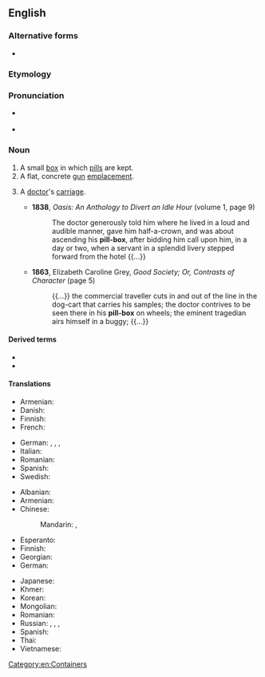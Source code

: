 ==English==

===Alternative forms===
* {{l|en|pill-box}}

===Etymology===
{{affix|en|pill|box}}

===Pronunciation===
* {{a|UK}} {{IPA|en|/ˈpɪl bɒks/}}
* {{a|US}} {{IPA|en|/ˈpɪl bɑːks/}}

===Noun===
{{wikipedia}}
{{en-noun}}

# A small [[box]] in which [[pill]]s are kept.
# A flat, concrete [[gun]] [[emplacement]].
# {{lb|en|archaic|slang}} A [[doctor]]'s [[carriage]].
#* '''1838''', ''Oasis: An Anthology to Divert an Idle Hour'' (volume 1, page 9)
#*: The doctor generously told him where he lived in a loud and audible manner, gave him half-a-crown, and was about ascending his '''pill-box''', after bidding him call upon him, in a day or two, when a servant in a splendid livery stepped forward from the hotel {{...}}
#* '''1863''', Elizabeth Caroline Grey, ''Good Society; Or, Contrasts of Character'' (page 5)
#*: {{...}} the commercial traveller cuts in and out of the line in the dog-cart that carries his samples; the doctor contrives to be seen there in his '''pill-box''' on wheels; the eminent tragedian airs himself in a buggy; {{...}}

====Derived terms====
* {{l|en|pillbox antenna}}
* {{l|en|pillbox hat}}

====Translations====
{{trans-top|box for pills}}
* Armenian: {{t|hy|դեղահաբերի տուփ}}
* Danish: {{t|da|pilleæske|c}}
* Finnish: {{t|fi|pillerirasia}}
* French: {{t+|fr|pilulier|m}}
{{trans-mid}}
* German: {{t|de|Pillendose|f}}, {{t|de|Pillenschachtel|f}}, {{t|de|Pillendöschen|n}}, {{t+|de|Tablettendose|f}}
* Italian: {{t|it|pilloliera|f}}
* Romanian: {{t|ro|cutie de pastile|f}}
* Spanish: {{t|es|pastillero}}
* Swedish: {{t|sv|pillerdosa|c}}
{{trans-bottom}}

{{trans-top|gun emplacement}}
* Albanian: {{t-needed|sq}}
* Armenian: {{t|hy|ամրակառույց կրակակետ}}
* Chinese:
*: Mandarin: {{t+|cmn|碉堡|tr=diāobǎo|sc=Hani}}, {{t+|cmn|地堡|tr=dìbǎo|sc=Hani}}
* Esperanto: {{t-needed|eo}}
* Finnish: {{t+|fi|bunkkeri}}
* Georgian: {{t-needed|ka}}
* German: {{t+|de|Bunker|m}}
{{trans-mid}}
* Japanese: {{t|ja|トーチカ|tr=tōchika|sc=Jpan}}
* Khmer: {{t-needed|km}}
* Korean: {{t|ko|토치카|sc=Kore}}
* Mongolian: {{t-needed|mn}}
* Romanian: {{t+|ro|cazemată|f}}
* Russian: {{t+|ru|ДОТ|m}}, {{t|ru|долговре́менная огнева́я то́чка|f}} {{qualifier|longterm weapon emplacement}}, {{t|ru|ДЗОТ|m}}, {{t|ru|деревоземляна́я огнева́я то́чка|f}} {{qualifier|wood and earthen weapon emplacement}}
* Spanish: {{t|es|fortín}}
* Thai: {{t-needed|th}}
* Vietnamese: {{t-needed|vi}}
{{trans-bottom}}

[[Category:en:Containers]]